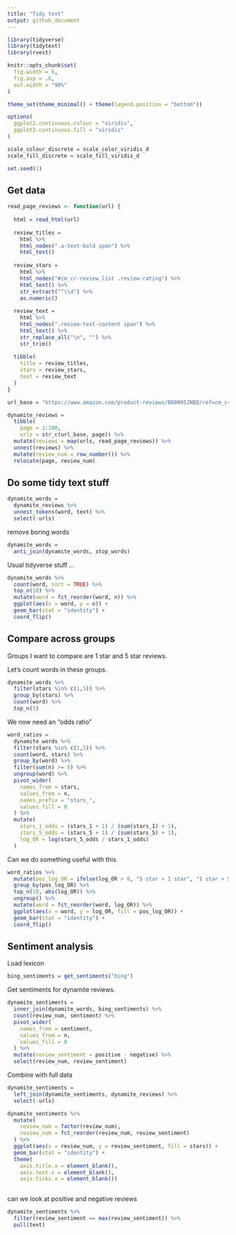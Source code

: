 ```yaml
---
title: "Tidy text"
output: github_document
---
```


```r
library(tidyverse)
library(tidytext)
library(rvest)

knitr::opts_chunk$set(
  fig.width = 6,
  fig.asp = .6,
  out.width = "90%"
)

theme_set(theme_minimal() + theme(legend.position = "bottom"))

options(
  ggplot2.continuous.colour = "viridis",
  ggplot2.continuous.fill = "viridis"
)

scale_colour_discrete = scale_color_viridis_d
scale_fill_discrete = scale_fill_viridis_d

set.seed(1)
```


## Get data

```r
read_page_reviews <- function(url) {
  
  html = read_html(url)
  
  review_titles = 
    html %>%
    html_nodes(".a-text-bold span") %>%
    html_text()
  
  review_stars = 
    html %>%
    html_nodes("#cm_cr-review_list .review-rating") %>%
    html_text() %>%
    str_extract("^\\d") %>%
    as.numeric()
  
  review_text = 
    html %>%
    html_nodes(".review-text-content span") %>%
    html_text() %>% 
    str_replace_all("\n", "") %>% 
    str_trim()
  
  tibble(
    title = review_titles,
    stars = review_stars,
    text = review_text
  )
}

url_base = "https://www.amazon.com/product-reviews/B00005JNBQ/ref=cm_cr_arp_d_viewopt_rvwer?ie=UTF8&reviewerType=avp_only_reviews&sortBy=recent&pageNumber="

dynamite_reviews = 
  tibble(
    page = 1:100,
    urls = str_c(url_base, page)) %>% 
  mutate(reviews = map(urls, read_page_reviews)) %>% 
  unnest(reviews) %>%
  mutate(review_num = row_number()) %>% 
  relocate(page, review_num)
```


## Do some tidy text stuff

```r
dynamite_words =
  dynamite_reviews %>% 
  unnest_tokens(word, text) %>% 
  select(-urls)
```


remove boring words

```r
dynamite_words =
  anti_join(dynamite_words, stop_words)
```

Usual tidyverse stuff ...

```r
dynamite_words %>% 
  count(word, sort = TRUE) %>% 
  top_n(10) %>% 
  mutate(word = fct_reorder(word, n)) %>% 
  ggplot(aes(x = word, y = n)) +
  geom_bar(stat = "identity") + 
  coord_flip()
```

## Compare across groups

Groups I want to compare are 1 star and 5 star reviews. 

Let's count words in these groups.

```r
dynamite_words %>% 
  filter(stars %in% c(1,5)) %>% 
  group_by(stars) %>% 
  count(word) %>% 
  top_n(5)
```

We now need an "odds ratio"

```r
word_ratios = 
  dynamite_words %>% 
  filter(stars %in% c(1,5)) %>% 
  count(word, stars) %>% 
  group_by(word) %>% 
  filter(sum(n) >= 5) %>% 
  ungroup(word) %>% 
  pivot_wider(
    names_from = stars,
    values_from = n,
    names_prefix = "stars_",
    values_fill = 0
  ) %>% 
  mutate(
    stars_1_odds = (stars_1 + 1) / (sum(stars_1) + 1),
    stars_5_odds = (stars_5 + 1) / (sum(stars_5) + 1),
    log_OR = log(stars_5_odds / stars_1_odds)
  )
```

Can we do something useful with this.

```r
word_ratios %>% 
  mutate(pos_log_OR = ifelse(log_OR > 0, "5 star > 1 star", "1 star > 5 star")) %>% 
  group_by(pos_log_OR) %>% 
  top_n(10, abs(log_OR)) %>% 
  ungroup() %>% 
  mutate(word = fct_reorder(word, log_OR)) %>% 
  ggplot(aes(x = word, y = log_OR, fill = pos_log_OR)) +
  geom_bar(stat = "identity") +
  coord_flip()
```


## Sentiment analysis

Load lexicon

```r
bing_sentiments = get_sentiments("bing")
```

Get sentiments for dynamite reviews. 

```r
dynamite_sentiments =
  inner_join(dynamite_words, bing_sentiments) %>% 
  count(review_num, sentiment) %>% 
  pivot_wider(
    names_from = sentiment,
    values_from = n, 
    values_fill = 0
  ) %>% 
  mutate(review_sentiment = positive - negative) %>% 
  select(review_num, review_sentiment)
```

Combine with full data

```r
dynamite_sentiments =
  left_join(dynamite_sentiments, dynamite_reviews) %>% 
  select(-urls)
```


```r
dynamite_sentiments %>% 
  mutate(
    review_num = factor(review_num),
    review_num = fct_reorder(review_num, review_sentiment)
  ) %>% 
  ggplot(aes(x = review_num, y = review_sentiment, fill = stars)) + 
  geom_bar(stat = "identity") +
  theme(
    axis.title.x = element_blank(),
    axis.text.x = element_blank(),
    axis.ticks.x = element_blank()) 
  
```


can we look at positive and negative reviews

```r
dynamite_sentiments %>% 
  filter(review_sentiment == max(review_sentiment)) %>% 
  pull(text)
```



